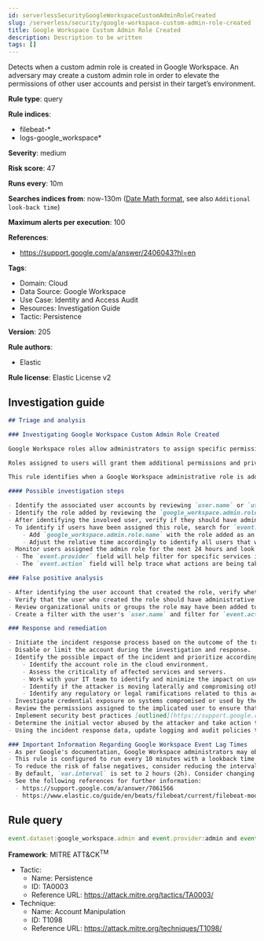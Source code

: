 ```yaml
---
id: serverlessSecurityGoogleWorkspaceCustomAdminRoleCreated
slug: /serverless/security/google-workspace-custom-admin-role-created
title: Google Workspace Custom Admin Role Created
description: Description to be written
tags: []
---
```


<div id="google-workspace-custom-admin-role-created"></div>

Detects when a custom admin role is created in Google Workspace. An adversary may create a custom admin role in order to elevate the permissions of other user accounts and persist in their target’s environment.

**Rule type**: query

**Rule indices**: 

* filebeat-*
* logs-google_workspace*

**Severity**: medium

**Risk score**: 47

**Runs every**: 10m

**Searches indices from**: now-130m ([Date Math format](((ref))/common-options.html#date-math), see also <DocLink id="serverlessSecurityRulesUiCreate" section="set-the-rules-schedule">`Additional look-back time`</DocLink>)

**Maximum alerts per execution**: 100

**References**: 

* https://support.google.com/a/answer/2406043?hl=en

**Tags**: 

* Domain: Cloud
* Data Source: Google Workspace
* Use Case: Identity and Access Audit
* Resources: Investigation Guide
* Tactic: Persistence

**Version**: 205

**Rule authors**: 

* Elastic

**Rule license**: Elastic License v2

## Investigation guide

```markdown
## Triage and analysis

### Investigating Google Workspace Custom Admin Role Created

Google Workspace roles allow administrators to assign specific permissions to users or groups where the principle of least privilege (PoLP) is recommended. Admin roles in Google Workspace grant users access to the Google Admin console, where more domain-wide settings are accessible. Google Workspace contains prebuilt administrator roles for performing business functions related to users, groups, and services. Custom administrator roles can be created where prebuilt roles are not preferred.

Roles assigned to users will grant them additional permissions and privileges within the Google Workspace domain. Threat actors might create new admin roles with privileges to advance their intrusion efforts and laterally move throughout the organization if existing roles or users do not have privileges aligned with their modus operandi. Users with unexpected privileges from new admin roles may also cause operational dysfunction if unfamiliar settings are adjusted without warning. Instead of modifying existing roles, administrators might create new roles to accomplish short-term goals and unintentionally introduce additional risk exposure.

This rule identifies when a Google Workspace administrative role is added within the Google Workspace admin console.

#### Possible investigation steps

- Identify the associated user accounts by reviewing `user.name` or `user.email` fields in the alert.
- Identify the role added by reviewing the `google_workspace.admin.role.name` field in the alert.
- After identifying the involved user, verify if they should have administrative privileges to add administrative roles.
- To identify if users have been assigned this role, search for `event.action: ASSIGN_ROLE`.
    - Add `google_workspace.admin.role.name` with the role added as an additional filter.
    - Adjust the relative time accordingly to identify all users that were possibly assigned this admin role.
- Monitor users assigned the admin role for the next 24 hours and look for attempts to use related privileges.
  - The `event.provider` field will help filter for specific services in Google Workspace such as Drive or Admin.
  - The `event.action` field will help trace what actions are being taken by users.

### False positive analysis

- After identifying the user account that created the role, verify whether the action was intentional.
- Verify that the user who created the role should have administrative privileges in Google Workspace to create custom roles.
- Review organizational units or groups the role may have been added to and ensure the new privileges align properly.
- Create a filter with the user's `user.name` and filter for `event.action`. In the results, check if there are multiple `CREATE_ROLE` actions and note whether they are new or historical.

### Response and remediation

- Initiate the incident response process based on the outcome of the triage.
- Disable or limit the account during the investigation and response.
- Identify the possible impact of the incident and prioritize accordingly; the following actions can help you gain context:
    - Identify the account role in the cloud environment.
    - Assess the criticality of affected services and servers.
    - Work with your IT team to identify and minimize the impact on users.
    - Identify if the attacker is moving laterally and compromising other accounts, servers, or services.
    - Identify any regulatory or legal ramifications related to this activity.
- Investigate credential exposure on systems compromised or used by the attacker to ensure all compromised accounts are identified. Reset passwords or delete API keys as needed to revoke the attacker's access to the environment. Work with your IT teams to minimize the impact on business operations during these actions.
- Review the permissions assigned to the implicated user to ensure that the least privilege principle is being followed.
- Implement security best practices [outlined](https://support.google.com/a/answer/7587183) by Google.
- Determine the initial vector abused by the attacker and take action to prevent reinfection via the same vector.
- Using the incident response data, update logging and audit policies to improve the mean time to detect (MTTD) and the mean time to respond (MTTR).

### Important Information Regarding Google Workspace Event Lag Times
- As per Google's documentation, Google Workspace administrators may observe lag times ranging from minutes up to 3 days between the time of an event's occurrence and the event being visible in the Google Workspace admin/audit logs.
- This rule is configured to run every 10 minutes with a lookback time of 130 minutes.
- To reduce the risk of false negatives, consider reducing the interval that the Google Workspace (formerly G Suite) Filebeat module polls Google's reporting API for new events.
- By default, `var.interval` is set to 2 hours (2h). Consider changing this interval to a lower value, such as 10 minutes (10m).
- See the following references for further information:
  - https://support.google.com/a/answer/7061566
  - https://www.elastic.co/guide/en/beats/filebeat/current/filebeat-module-google_workspace.html
```

## Rule query

```js
event.dataset:google_workspace.admin and event.provider:admin and event.category:iam and event.action:CREATE_ROLE

```

**Framework**: MITRE ATT&CK<sup>TM</sup>

* Tactic:
    * Name: Persistence
    * ID: TA0003
    * Reference URL: https://attack.mitre.org/tactics/TA0003/
* Technique:
    * Name: Account Manipulation
    * ID: T1098
    * Reference URL: https://attack.mitre.org/techniques/T1098/

